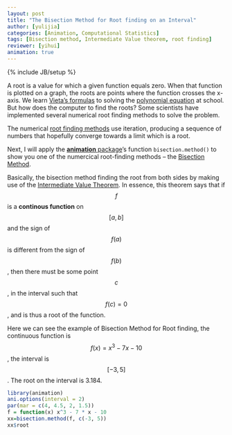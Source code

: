```yaml
---
layout: post
title: "The Bisection Method for Root finding on an Interval"
author: [yulijia]
categories: [Animation, Computational Statistics]
tags: [Bisection method, Intermediate Value theorem, root finding]
reviewer: [yihui]
animation: true
---
```

{% include JB/setup %}

A root is a value for which a given function equals zero. When that function is plotted on a graph,
the roots are points where the function crosses the x-axis. We learn [Vieta's
formulas](http://en.wikipedia.org/wiki/Vieta's_formulas) to solving the [polynomial
equation](http://en.wikipedia.org/wiki/Polynomial#Solving_polynomial_equations) at school. But how
does the computer to find the roots? Some scientists have implemented several numerical root
finding methods to solve the problem.

The numerical [root finding methods](http://en.wikipedia.org/wiki/Root-finding_algorithm) use
iteration, producing a sequence of numbers that hopefully converge towards a limit which is a root.

Next, I will apply the [**animation** package](http://yihui.name/animation)'s function
`bisection.method()` to show you one of the numercical root-finding methods -- the [Bisection
Method](http://en.wikipedia.org/wiki/Root-finding_algorithm#Bisection_Method).

Basically, the bisection method finding the root from both sides by making use of the [Intermediate
Value Theorem](http://en.wikipedia.org/wiki/Intermediate_value_theorem). In essence, this theorem
says that if $$f$$ is a **continous function** on $$[a, b]$$ and the sign of $$f(a)$$ is different
from the sign of $$f(b)$$, then there must be some point $$c$$, in the interval such that
$$f(c)=0$$, and is thus a root of the function.

Here we can see the example of Bisection Method for Root finding, the continuous function is
$$f(x)=x{^3}-7x-10$$, the interval is $$[-3,5]$$. The root on the interval is 3.184.


```r
library(animation)
ani.options(interval = 2)
par(mar = c(4, 4.5, 2, 1.5))
f = function(x) x^3 - 7 * x - 10
xx=bisection.method(f, c(-3, 5))
xx$root
```
